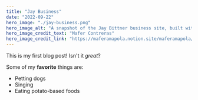 ```yaml
---
title: "Jay Business"
date: "2022-09-22"
hero_image: "./jay-business.png"
hero_image_alt: "A snapshot of the Jay Bittner business site, built with GatsbyJS"
hero_image_credit_text: "Mafer Contreras"
hero_image_credit_link: "https://maferamapola.notion.site/maferamapola/Hola-I-m-Maferamapola-UX-Product-Designer-134bdff3d5a04de2aed5908a24e85246"
---
```


This is my first blog post! Isn't it _great_?

Some of my **favorite** things are:

- Petting dogs
- Singing
- Eating potato-based foods
